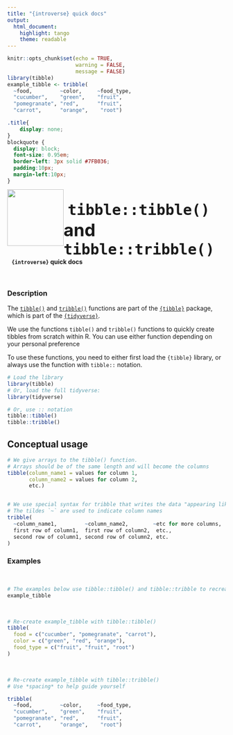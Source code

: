 ```yaml
---
title: "{introverse} quick docs"
output: 
  html_document:
    highlight: tango
    theme: readable
---
```



```r
knitr::opts_chunk$set(echo = TRUE, 
                      warning = FALSE, 
                      message = FALSE)
library(tibble)
example_tibble <- tribble(
  ~food,         ~color,     ~food_type,
  "cucumber",    "green",    "fruit",
  "pomegranate", "red",      "fruit",
  "carrot",      "orange",    "root")
```

```css
.title{
    display: none;
}
blockquote {
  display: block;
  font-size: 0.95em;
  border-left: 3px solid #7FB036;
  padding:10px;
  margin-left:10px;
}
```

<div>
<br>
 <img src = "logo.png" style = "float:left;height:130px;margin-top:-20px;">
 <span style = "font-weight:bold;font-size:40px;"> 
  &nbsp;<code>tibble::tibble()</code> and <code>tibble::tribble()</code>
 </span>
 <br>
 <b>&nbsp;&nbsp;&nbsp;<code>{introverse}</code> quick docs</b>
</div>
<br>

### Description

The [`tibble()`](https://tibble.tidyverse.org/reference/tibble.html) and [`tribble()`](https://tibble.tidyverse.org/reference/tribble.html) functions are part of the [`{tibble}`](https://tibble.tidyverse.org/) package, which is part of the [`{tidyverse}`](https://www.tidyverse.org/).

We use the functions `tibble()` and `tribble()` functions to quickly create tibbles from scratch within R. You can use either function depending on your personal preference 


<!-- Add the following if the topic is a function that does NOT come with base R, and uncomment/fill in the subsequent multiline HTML comment: -->
To use these functions, you need to either first load the `{tibble}` library, or always use the function with `tibble::` notation.

```r
# Load the library
library(tibble)
# Or, load the full tidyverse:
library(tidyverse)

# Or, use :: notation
tibble::tibble()
tibble::tribble()
```


## Conceptual usage 

```r
# We give arrays to the tibble() function. 
# Arrays should be of the same length and will become the columns
tibble(column_name1 = values for column 1,
       column_name2 = values for column 2,
       etc.)


# We use special syntax for tribble that writes the data "appearing like a table"
# The tildes `~` are used to indicate column names
tribble(
  ~column_name1,         ~column_name2,        ~etc for more columns,
  first row of column1,  first row of column2,  etc., 
  second row of column1, second row of column2, etc.
)
```

### Examples


<br>
```r
# The examples below use tibble::tibble() and tibble::tribble to recreate this tibble:
example_tibble
```


<br>

```r
# Re-create example_tibble with tibble::tibble()
tibble(
  food = c("cucumber", "pomegranate", "carrot"),
  color = c("green", "red", "orange"),
  food_type = c("fruit", "fruit", "root")
)
```

<br>

```r
# Re-create example_tibble with tibble::tribble()
# Use *spacing* to help guide yourself

tribble(
  ~food,         ~color,     ~food_type,
  "cucumber",    "green",    "fruit",
  "pomegranate", "red",      "fruit",
  "carrot",      "orange",    "root")
```

